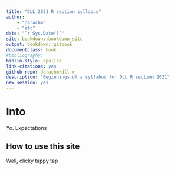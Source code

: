 ```yaml
--- 
title: "DLL 2021 R section syllabus"
author: 
    - "darachm"
    - "etc"
date: "`r Sys.Date()`"
site: bookdown::bookdown_site
output: bookdown::gitbook
documentclass: book
#bibliography: 
biblio-style: apalike
link-citations: yes
github-repo: darachm/dll-r
description: "Beginnings of a syllabus for DLL R section 2021"
new_session: yes
---
```


# Into

Yo.
Expectations

## How to use this site

Well, clicky tappy tap
